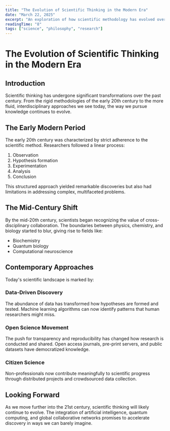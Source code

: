```yaml
---
title: "The Evolution of Scientific Thinking in the Modern Era"
date: "March 22, 2025"
excerpt: "An exploration of how scientific methodology has evolved over the past century and its implications for future research."
readingTime: "8"
tags: ["science", "philosophy", "research"]
---
```


# The Evolution of Scientific Thinking in the Modern Era

## Introduction

Scientific thinking has undergone significant transformations over the past century. From the rigid methodologies of the early 20th century to the more fluid, interdisciplinary approaches we see today, the way we pursue knowledge continues to evolve.

## The Early Modern Period

The early 20th century was characterized by strict adherence to the scientific method. Researchers followed a linear process:

1. Observation
2. Hypothesis formation
3. Experimentation
4. Analysis
5. Conclusion

This structured approach yielded remarkable discoveries but also had limitations in addressing complex, multifaceted problems.

## The Mid-Century Shift

By the mid-20th century, scientists began recognizing the value of cross-disciplinary collaboration. The boundaries between physics, chemistry, and biology started to blur, giving rise to fields like:

- Biochemistry
- Quantum biology
- Computational neuroscience

## Contemporary Approaches

Today's scientific landscape is marked by:

### Data-Driven Discovery

The abundance of data has transformed how hypotheses are formed and tested. Machine learning algorithms can now identify patterns that human researchers might miss.

### Open Science Movement

The push for transparency and reproducibility has changed how research is conducted and shared. Open access journals, pre-print servers, and public datasets have democratized knowledge.

### Citizen Science

Non-professionals now contribute meaningfully to scientific progress through distributed projects and crowdsourced data collection.

## Looking Forward

As we move further into the 21st century, scientific thinking will likely continue to evolve. The integration of artificial intelligence, quantum computing, and global collaborative networks promises to accelerate discovery in ways we can barely imagine.

